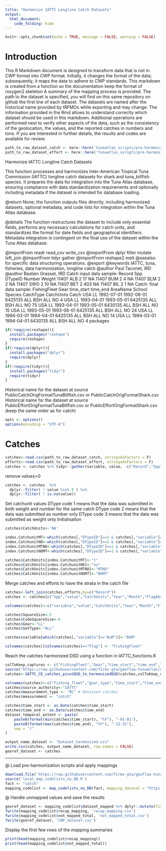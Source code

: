 ```yaml
---
title: "Harmonize IATTC Longline Catch Datasets"
output: 
  html_document: 
    code_folding: hide
---
```

```r
knitr::opts_chunk$set(echo = TRUE, message = FALSE, warning = FALSE)
```

# Introduction

This R Markdown document is designed to transform data that is not in CWP format into CWP format.
Initially, it changes the format of the data; subsequently, it maps the data to adhere to CWP standards.
This markdown is created from a function so the documentation keep the format of roxygen2 skeleton
A summary of the mapping process is provided. The path to the dataset is specified, you will find on this same repository on github the first line of each dataset. The datasets are named after the historical name provided by tRFMOs while exporting and may change. The information provided in the Rmd allows to understand correctly which dataset should be used in this markdown.
Additional operations are performed next to verify other aspects of the data, such as the consistency of the geolocation, the values, and the reported catches in numbers and tons.
If you are interested in further details, the results and codes are available for review.

```r
path_to_raw_dataset_catch <- here::here('tunaatlas_scripts/pre-harmonization', 'iattc', 'catch', 'data', 'PublicCatchOrigFormatTunaBillfish.csv')
path_to_raw_dataset_effort <- here::here('tunaatlas_scripts/pre-harmonization', 'iattc', 'catch', 'data', 'PublicEffortOrigFormatTunaBillfish.csv')
```

Harmonize IATTC Longline Catch Datasets

This function processes and harmonizes Inter-American Tropical Tuna Commission (IATTC) longline
catch datasets for shark and tuna_billfish species. It prepares the data for integration into the
Tuna Atlas database, ensuring compliance with data standardization requirements and optionally
including metadata if the dataset is intended for database loading.


@return None; the function outputs files directly, including harmonized datasets,
        optional metadata, and code lists for integration within the Tuna Atlas database.

@details The function restructures the dataset to include only essential fields, performs any necessary calculations
         for catch units, and standardizes the format for date fields and geographical identifiers.
         Metadata integration is contingent on the final use of the dataset within the Tuna Atlas database.

@importFrom readr read_csv write_csv
@importFrom dplyr filter mutate left_join
@importFrom tidyr gather
@importFrom reshape2 melt
@seealso \code{\link{IATTC_CE_catches_pivotDSD_to_harmonizedDSD}} for specific data structuring operations.
@export
@keywords IATTC, tuna, fisheries, data harmonization, longline catch
@author Paul Taconet, IRD \email{paul.taconet@ird.fr}
@author Bastien Grasset, IRD \email{bastien.grasset@ird.fr}
Catch input data sample:
Record Spp DTypeID Number Weight
11407 ALB       2     17     NA
11407 BUM       2      4     NA
11407 BLM       2      2     NA
11407 SWO       2     10     NA
11407 BET       2    403     NA
11407 BIL       2      1     NA
Catch: final data sample:
FishingFleet Gear time_start   time_end AreaName School Species CatchType CatchUnits Catch
USA   LL 1992-07-01 1992-08-01  6425135    ALL     BSH       ALL         NO     4
USA   LL 1993-04-01 1993-05-01  6425135    ALL     BSH       ALL         NO    75
USA   LL 1993-04-01 1993-05-01  6430135    ALL     BSH       ALL         NO    15
USA   LL 1993-05-01 1993-06-01  6425135    ALL     BSH       ALL         NO    24
USA   LL 1994-03-01 1994-04-01  6425135    ALL     BSH       ALL         NO    14
USA   LL 1994-03-01 1994-04-01  6430135    ALL     BSH       ALL         NO     4
packages

```r
if(!require(reshape)){
  install.packages("reshape")
  require(reshape)
}
if(!require(dplyr)){
  install.packages("dplyr")
  require(dplyr)
}
if(!require(tidyr)){
  install.packages("tidyr")
  require(tidyr)
}
```

Historical name for the dataset at source  PublicCatchOrigFormatTunaBillfish.csv or PublicCatchOrigFormatShark.csv
Historical name for the dataset at source  PublicEffortOrigFormatTunaBillfish.csv or PublicEffortOrigFormatShark.csv (keep the same order as for catch)

```r
opts <- options()
options(encoding = "UTF-8")
```

# Catches

```r
catches<-read.csv(path_to_raw_dataset_catch, stringsAsFactors = F)
efforts<-read.csv(path_to_raw_dataset_effort, stringsAsFactors = F)
catches <- catches %>% tidyr::gather(variable, value, -c("Record","Spp","DTypeID"))
```

remove values=0

```r
catches <- catches  %>% 
  dplyr::filter( ! value %in% 0 ) %>%
  dplyr::filter( ! is.na(value)) 
```

Set catchunit values
DType code 1 means that the data was submitted in both weight and number for the same catch
DType code 2 means that the data was submitted as number only
DType code 3 means that the data was submitted as weight only
Initialisation

```r
catches$CatchUnits<-'NA'

index.CatchunitMT<-which(catches[,"DTypeID"]==3 & catches[,"variable"]=="Weight")
index.CatchunitNO<-which(catches[,"DTypeID"]==2 & catches[,"variable"]=="Number")
index.CatchunitMTNO<-which(catches[,"DTypeID"]==1 & catches[,"variable"]=="Weight")
index.CatchunitNOMT<-which(catches[,"DTypeID"]==1 & catches[,"variable"]=="Number")

catches$CatchUnits[index.CatchunitMT]<-"t"
catches$CatchUnits[index.CatchunitNO]<-"no"
catches$CatchUnits[index.CatchunitMTNO]<-"MTNO"
catches$CatchUnits[index.CatchunitNOMT]<-"NOMT"
```

Merge catches and efforts to have the strata in the catch file

```r
catches<-left_join(catches,efforts,by=c("Record"))
catches <- catches[c("Spp","value","CatchUnits","Year","Month","FlagAbv","Lat","Lon")]

colnames(catches)<-c("variable","value","CatchUnits","Year","Month","Flag","Lat","Lon")

catches$SquareSize<-5
catches$CodeSquareSize<-6
catches$Gear<-"LL"
catches$SetType<-"ALL"

catches$variable[which(catches[,"variable"]=="BuM")]<-"BUM"

colnames(catches)[colnames(catches)=="Flag"] <- "FishingFleet"
```

Reach the catches harmonized DSD using a function in IATTC_functions.R

```r
colToKeep_captures <- c("FishingFleet","Gear","time_start","time_end","AreaName","School","Species","CatchType","CatchUnits","Catch")
source("https://raw.githubusercontent.com/firms-gta/geoflow-tunaatlas/master/sardara_functions/IATTC_CE_catches_pivotDSD_to_harmonizedDSD.R")
catches<-IATTC_CE_catches_pivotDSD_to_harmonizedDSD(catches,colToKeep_captures)

colnames(catches)<-c("fishing_fleet","gear_type","time_start","time_end","geographic_identifier","fishing_mode","species","measurement_type","measurement_unit","measurement_value")
catches$source_authority<-"IATTC"
catches$measurement_type <- "RC" # Retained catches
catches$measurement <- "catch"
```


```r
catches$time_start <- as.Date(catches$time_start)
catches$time_end <- as.Date(catches$time_end)
dataset_temporal_extent <- paste(
	paste0(format(min(catches$time_start), "%Y"), "-01-01"),
	paste0(format(max(catches$time_end), "%Y"), "-12-31"),
	sep = "/"
)

output_name_dataset <- "Dataset_harmonized.csv"
write.csv(catches, output_name_dataset, row.names = FALSE)
georef_dataset <- catches
```

----------------------------------------------------------------------------------------------------------------------------  
@ Load pre-harmonization scripts and apply mappings

```r
download.file('https://raw.githubusercontent.com/firms-gta/geoflow-tunaatlas/master/tunaatlas_scripts/pre-harmonization/map_codelists_no_DB.R', destfile = 'local_map_codelists_no_DB.R')
source('local_map_codelists_no_DB.R')
fact <- "catch"
mapping_codelist <- map_codelists_no_DB(fact, mapping_dataset = "https://raw.githubusercontent.com/fdiwg/fdi-mappings/main/global/firms/gta/codelist_mapping_rfmos_to_global.csv", dataset_to_map = georef_dataset, mapping_keep_src_code = FALSE, summary_mapping = TRUE, source_authority_to_map = c("IATTC", "CCSBT", "WCPFC"))
```

@ Handle unmapped values and save the results

```r
georef_dataset <- mapping_codelist$dataset_mapped %>% dplyr::mutate(fishing_fleet = ifelse(fishing_fleet == 'UNK', 'NEI', fishing_fleet), gear_type = ifelse(gear_type == 'UNK', '99.9', gear_type))
fwrite(mapping_codelist$recap_mapping, 'recap_mapping.csv')
fwrite(mapping_codelist$not_mapped_total, 'not_mapped_total.csv')
fwrite(georef_dataset, 'CWP_dataset.csv')
```

Display the first few rows of the mapping summaries

```r
print(head(mapping_codelist$recap_mapping))
print(head(mapping_codelist$not_mapped_total))
```

